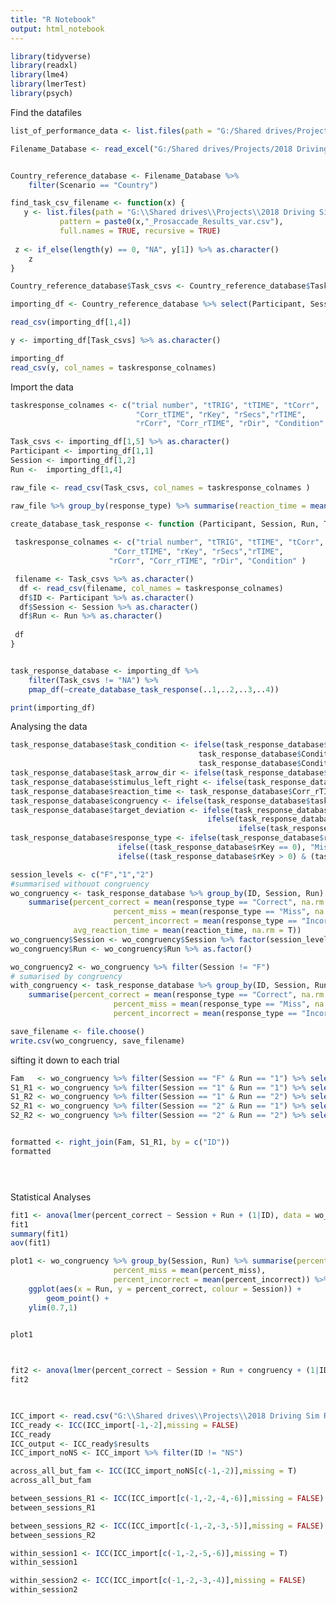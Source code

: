 ```yaml
---
title: "R Notebook"
output: html_notebook
---
```


```r
library(tidyverse)
library(readxl)
library(lme4)
library(lmerTest)
library(psych)
```


Find the datafiles

```r

list_of_performance_data <- list.files(path = "G:/Shared drives/Projects/2018 Driving Sim Reproducibility/4_Analysis_Saccades/Task Response Data", recursive = TRUE, full.names = TRUE)

Filename_Database <- read_excel("G:/Shared drives/Projects/2018 Driving Sim Reproducibility/File Reference Database.xlsx", sheet = 1)


Country_reference_database <- Filename_Database %>% 
    filter(Scenario == "Country")

find_task_csv_filename <- function(x) {
   y <- list.files(path = "G:\\Shared drives\\Projects\\2018 Driving Sim Reproducibility\\4_Analysis_Saccades\\Task Response Data", 
           pattern = paste0(x,"_Prosaccade_Results_var.csv"), 
           full.names = TRUE, recursive = TRUE)
  
 z <- if_else(length(y) == 0, "NA", y[1]) %>% as.character()
    z
}

Country_reference_database$Task_csvs <- Country_reference_database$Task_Pattern %>% lapply(find_task_csv_filename) %>% as.character()

importing_df <- Country_reference_database %>% select(Participant, Session, Run, Task_csvs)

read_csv(importing_df[1,4])

y <- importing_df[Task_csvs] %>% as.character()

importing_df
read_csv(y, col_names = taskresponse_colnames)
```

Import the data

```r


taskresponse_colnames <- c("trial number", "tTRIG", "tTIME", "tCorr", 
                            "Corr_tTIME", "rKey", "rSecs","rTIME", 
                            "rCorr", "Corr_rTIME", "rDir", "Condition" )

Task_csvs <- importing_df[1,5] %>% as.character()
Participant <- importing_df[1,1]
Session <- importing_df[1,2]
Run <-  importing_df[1,4]

raw_file <- read_csv(Task_csvs, col_names = taskresponse_colnames )

raw_file %>% group_by(response_type) %>% summarise(reaction_time = mean(reaction_time, na.rm = TRUE))

create_database_task_response <- function (Participant, Session, Run, Task_csvs) {
   
 taskresponse_colnames <- c("trial number", "tTRIG", "tTIME", "tCorr", 
                       "Corr_tTIME", "rKey", "rSecs","rTIME", 
                      "rCorr", "Corr_rTIME", "rDir", "Condition" )

 filename <- Task_csvs %>% as.character()   
  df <- read_csv(filename, col_names = taskresponse_colnames)
  df$ID <- Participant %>% as.character()
  df$Session <- Session %>% as.character()
  df$Run <- Run %>% as.character()
  
 df
}


task_response_database <- importing_df %>% 
    filter(Task_csvs != "NA") %>%
    pmap_df(~create_database_task_response(..1,..2,..3,..4))

print(importing_df)

```

Analysing the data

```r
task_response_database$task_condition <- ifelse(task_response_database$rDir == 2,
                                          task_response_database$Condition + 12, 
                                          task_response_database$Condition)
task_response_database$task_arrow_dir <- ifelse(task_response_database$rDir == 1, "Left", "Right")
task_response_database$stimulus_left_right <- ifelse(task_response_database$Condition <= 6, "Left", "Right")
task_response_database$reaction_time <- task_response_database$Corr_rTIME - task_response_database$Corr_tTIME
task_response_database$congruency <- ifelse(task_response_database$task_arrow_dir == task_response_database$stimulus_left_right, "Congruent", "Incongruent")
task_response_database$target_deviation <- ifelse(task_response_database$Condition %% 3 == 1, "10", 
                                            ifelse(task_response_database$Condition %% 3 == 2, "25",
                                                   ifelse(task_response_database$Condition %% 3 == 0, "35", NA))) %>% as.numeric()
task_response_database$response_type <- ifelse(task_response_database$rDir == task_response_database$rKey,"Correct",
                        ifelse((task_response_database$rKey == 0), "Miss",
                        ifelse((task_response_database$rKey > 0) & (task_response_database$rKey != task_response_database$rDir),"Incorrect", NA)))

session_levels <- c("F","1","2")
#summarised withouot congruency
wo_congruency <- task_response_database %>% group_by(ID, Session, Run) %>%
    summarise(percent_correct = mean(response_type == "Correct", na.rm = TRUE), 
                       percent_miss = mean(response_type == "Miss", na.rm = TRUE),
                       percent_incorrect = mean(response_type == "Incorrect", na.rm = TRUE),
              avg_reaction_time = mean(reaction_time, na.rm = T))
wo_congruency$Session <- wo_congruency$Session %>% factor(session_levels)
wo_congruency$Run <- wo_congruency$Run %>% as.factor()

wo_congruency2 <- wo_congruency %>% filter(Session != "F")
# sumarised by congruency
with_congruency <- task_response_database %>% group_by(ID, Session, Run, congruency) %>%
    summarise(percent_correct = mean(response_type == "Correct", na.rm = TRUE), 
                       percent_miss = mean(response_type == "Miss", na.rm = TRUE),
                       percent_incorrect = mean(response_type == "Incorrect", na.rm = TRUE))

save_filename <- file.choose()
write.csv(wo_congruency, save_filename)
```

sifting it down to each trial


```r

Fam   <- wo_congruency %>% filter(Session == "F" & Run == "1") %>% select(percent_correct)
S1_R1 <- wo_congruency %>% filter(Session == "1" & Run == "1") %>% select(percent_correct)
S1_R2 <- wo_congruency %>% filter(Session == "1" & Run == "2") %>% select(percent_correct)
S2_R1 <- wo_congruency %>% filter(Session == "2" & Run == "1") %>% select(percent_correct)
S2_R2 <- wo_congruency %>% filter(Session == "2" & Run == "2") %>% select(percent_correct)


formatted <- right_join(Fam, S1_R1, by = c("ID")) 
formatted





```



Statistical Analyses
```r

fit1 <- anova(lmer(percent_correct ~ Session + Run + (1|ID), data = wo_congruency))
fit1
summary(fit1)
aov(fit1)

plot1 <- wo_congruency %>% group_by(Session, Run) %>% summarise(percent_correct = mean(percent_correct) , 
                       percent_miss = mean(percent_miss),
                       percent_incorrect = mean(percent_incorrect)) %>%
    ggplot(aes(x = Run, y = percent_correct, colour = Session)) +
        geom_point() +
    ylim(0.7,1)

    
plot1



fit2 <- anova(lmer(percent_correct ~ Session + Run + congruency + (1|ID),data =  with_congruency))
fit2

    

ICC_import <- read.csv("G:\\Shared drives\\Projects\\2018 Driving Sim Reproducibility\\4_Analysis_Saccades\\ICC_to_import.csv")
ICC_ready <- ICC(ICC_import[-1,-2],missing = FALSE)
ICC_ready
ICC_output <- ICC_ready$results
ICC_import_noNS <- ICC_import %>% filter(ID != "NS")

across_all_but_fam <- ICC(ICC_import_noNS[c(-1,-2)],missing = T)
across_all_but_fam

between_sessions_R1 <- ICC(ICC_import[c(-1,-2,-4,-6)],missing = FALSE)
between_sessions_R1

between_sessions_R2 <- ICC(ICC_import[c(-1,-2,-3,-5)],missing = FALSE)
between_sessions_R2

within_session1 <- ICC(ICC_import[c(-1,-2,-5,-6)],missing = T)
within_session1

within_session2 <- ICC(ICC_import[c(-1,-2,-3,-4)],missing = FALSE)
within_session2
```

